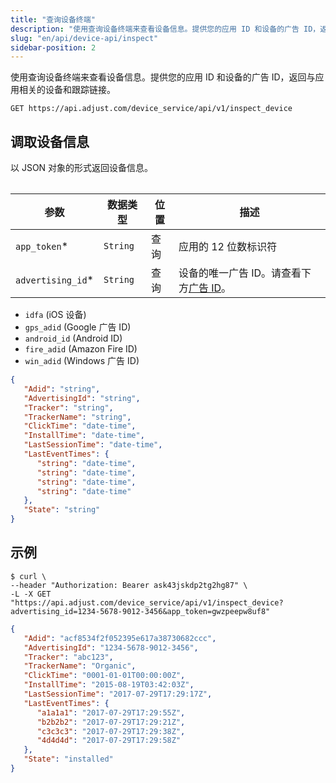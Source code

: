 ```yaml
---
title: "查询设备终端"
description: "使用查询设备终端来查看设备信息。提供您的应用 ID 和设备的广告 ID，返回与应用相关的设备和跟踪链接。"
slug: "en/api/device-api/inspect"
sidebar-position: 2
---
```

使用查询设备终端来查看设备信息。提供您的应用 ID 和设备的广告 ID，返回与应用相关的设备和跟踪链接。

```http
GET https://api.adjust.com/device_service/api/v1/inspect_device
```

调取设备信息
------

以 JSON 对象的形式返回设备信息。
<table> 

|         参数          |   数据类型   | 位置 |                     描述                     |
|---------------------|----------|----|--------------------------------------------|
| `app_token`\*      | `String` | 查询 | 应用的 12 位数标识符                               |
| `advertising_id`\* | `String` | 查询 | 设备的唯一广告 ID。请查看下方[广告 ID](#advertising-ids)。 |

</Table> <accordion title="广告 ID"> 

* `idfa` \(iOS 设备\)
* `gps_adid` \(Google 广告 ID\)
* `android_id` \(Android ID\)
* `fire_adid` \(Amazon Fire ID\)
* `win_adid` \(Windows 广告 ID\)

</Accordion> 

```json
{
   "Adid": "string",
   "AdvertisingId": "string",
   "Tracker": "string",
   "TrackerName": "string",
   "ClickTime": "date-time",
   "InstallTime": "date-time",
   "LastSessionTime": "date-time",
   "LastEventTimes": {
      "string": "date-time",
      "string": "date-time",
      "string": "date-time",
      "string": "date-time"
   },
   "State": "string"
}
```

示例
---

```console
$ curl \
--header "Authorization: Bearer ask43jskdp2tg2hg87" \
-L -X GET "https://api.adjust.com/device_service/api/v1/inspect_device?advertising_id=1234-5678-9012-3456&app_token=gwzpeepw8uf8"
```

```json
{
   "Adid": "acf8534f2f052395e617a38730682ccc",
   "AdvertisingId": "1234-5678-9012-3456",
   "Tracker": "abc123",
   "TrackerName": "Organic",
   "ClickTime": "0001-01-01T00:00:00Z",
   "InstallTime": "2015-08-19T03:42:03Z",
   "LastSessionTime": "2017-07-29T17:29:17Z",
   "LastEventTimes": {
      "a1a1a1": "2017-07-29T17:29:55Z",
      "b2b2b2": "2017-07-29T17:29:21Z",
      "c3c3c3": "2017-07-29T17:29:38Z",
      "4d4d4d": "2017-07-29T17:29:58Z"
   },
   "State": "installed"
}
```

